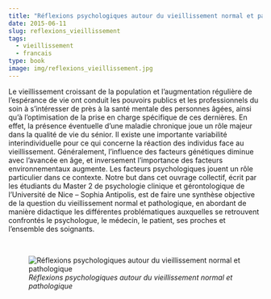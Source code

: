 ```yaml
---
title: "Réflexions psychologiques autour du vieillissement normal et pathologique"
date: 2015-06-11
slug: reflexions_vieillissement
tags:
  - vieillissement
  - francais
type: book
image: img/reflexions_vieillissement.jpg
---
```


Le vieillissement croissant de la population et l'augmentation régulière de l'espérance de vie ont conduit les pouvoirs publics et les professionnels du soin à s'intéresser de près à la santé mentale des personnes âgées, ainsi qu'à l'optimisation de la prise en charge spécifique de ces dernières.
En effet, la présence éventuelle d'une maladie chronique joue un rôle majeur dans la qualité de vie du sénior.
Il existe une importante variabilité interindividuelle pour ce qui concerne la réaction des individus face au vieillissement.
Généralement, l'influence des facteurs génétiques diminue avec l'avancée en âge, et inversement l'importance des facteurs environnementaux augmente.
Les facteurs psychologiques jouent un rôle particulier dans ce contexte.
Notre but dans cet ouvrage collectif, écrit par les étudiants du Master 2 de psychologie clinique et gérontologique de l'Université de Nice – Sophia Antipolis, est de faire une synthèse objective de la question du vieillissement normal et pathologique, en abordant de manière didactique les différentes problématiques auxquelles se retrouvent confrontés le psychologue, le médecin, le patient, ses proches et l'ensemble des soignants.

<br>

![_Réflexions psychologiques autour du vieillissement normal et pathologique_](img/reflexions_vieillissement.jpg)
